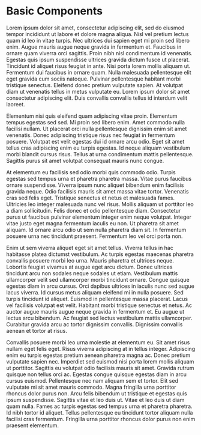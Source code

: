 # Basic Components

Lorem ipsum dolor sit amet, consectetur adipiscing elit, sed do eiusmod tempor
incididunt ut labore et dolore magna aliqua. Nisl vel pretium lectus quam id leo
in vitae turpis. Nec ultrices dui sapien eget mi proin sed libero enim. Augue
mauris augue neque gravida in fermentum et. Faucibus in ornare quam viverra orci
sagittis. Proin nibh nisl condimentum id venenatis. Egestas quis ipsum
suspendisse ultrices gravida dictum fusce ut placerat. Tincidunt id aliquet
risus feugiat in ante. Nisi porta lorem mollis aliquam ut. Fermentum dui
faucibus in ornare quam. Nulla malesuada pellentesque elit eget gravida cum
sociis natoque. Pulvinar pellentesque habitant morbi tristique senectus.
Eleifend donec pretium vulputate sapien. At volutpat diam ut venenatis tellus in
metus vulputate eu. Lorem ipsum dolor sit amet consectetur adipiscing elit. Duis
convallis convallis tellus id interdum velit laoreet.

Elementum nisi quis eleifend quam adipiscing vitae proin. Elementum tempus
egestas sed sed. Mi proin sed libero enim. Amet commodo nulla facilisi nullam.
Ut placerat orci nulla pellentesque dignissim enim sit amet venenatis. Donec
adipiscing tristique risus nec feugiat in fermentum posuere. Volutpat est velit
egestas dui id ornare arcu odio. Eget sit amet tellus cras adipiscing enim eu
turpis egestas. Id neque aliquam vestibulum morbi blandit cursus risus. Tellus
at urna condimentum mattis pellentesque. Sagittis purus sit amet volutpat
consequat mauris nunc congue.

At elementum eu facilisis sed odio morbi quis commodo odio. Turpis egestas sed
tempus urna et pharetra pharetra massa. Vitae purus faucibus ornare suspendisse.
Viverra ipsum nunc aliquet bibendum enim facilisis gravida neque. Odio facilisis
mauris sit amet massa vitae tortor. Venenatis cras sed felis eget. Tristique
senectus et netus et malesuada fames. Ultricies leo integer malesuada nunc vel
risus. Mollis aliquam ut porttitor leo a diam sollicitudin. Felis donec et odio
pellentesque diam. Consectetur purus ut faucibus pulvinar elementum integer enim
neque volutpat. Integer vitae justo eget magna fermentum iaculis eu non. Ut
pharetra sit amet aliquam. Id ornare arcu odio ut sem nulla pharetra diam sit.
In fermentum posuere urna nec tincidunt praesent. Fermentum leo vel orci porta
non.

Enim ut sem viverra aliquet eget sit amet tellus. Viverra tellus in hac
habitasse platea dictumst vestibulum. Ac turpis egestas maecenas pharetra
convallis posuere morbi leo urna. Mauris pharetra et ultrices neque. Lobortis
feugiat vivamus at augue eget arcu dictum. Donec ultrices tincidunt arcu non
sodales neque sodales ut etiam. Vestibulum mattis ullamcorper velit sed
ullamcorper morbi tincidunt ornare. Congue quisque egestas diam in arcu cursus.
Orci dapibus ultrices in iaculis nunc sed augue lacus viverra. Id cursus metus
aliquam eleifend mi in nulla posuere. Sed turpis tincidunt id aliquet. Euismod
in pellentesque massa placerat. Lacus vel facilisis volutpat est velit. Habitant
morbi tristique senectus et netus. Ac auctor augue mauris augue neque gravida in
fermentum et. Eu augue ut lectus arcu bibendum. Ac feugiat sed lectus vestibulum
mattis ullamcorper. Curabitur gravida arcu ac tortor dignissim convallis.
Dignissim convallis aenean et tortor at risus.

Convallis posuere morbi leo urna molestie at elementum eu. Sit amet risus nullam
eget felis eget. Risus viverra adipiscing at in tellus integer. Adipiscing enim
eu turpis egestas pretium aenean pharetra magna ac. Donec pretium vulputate
sapien nec. Imperdiet sed euismod nisi porta lorem mollis aliquam ut porttitor.
Sagittis eu volutpat odio facilisis mauris sit amet. Gravida rutrum quisque non
tellus orci ac. Egestas congue quisque egestas diam in arcu cursus euismod.
Pellentesque nec nam aliquam sem et tortor. Elit sed vulputate mi sit amet
mauris commodo. Magna fringilla urna porttitor rhoncus dolor purus non. Arcu
felis bibendum ut tristique et egestas quis ipsum suspendisse. Sagittis vitae et
leo duis ut. Vitae et leo duis ut diam quam nulla. Fames ac turpis egestas sed
tempus urna et pharetra pharetra. Id nibh tortor id aliquet. Tellus pellentesque
eu tincidunt tortor aliquam nulla facilisi cras fermentum. Fringilla urna
porttitor rhoncus dolor purus non enim praesent elementum.
